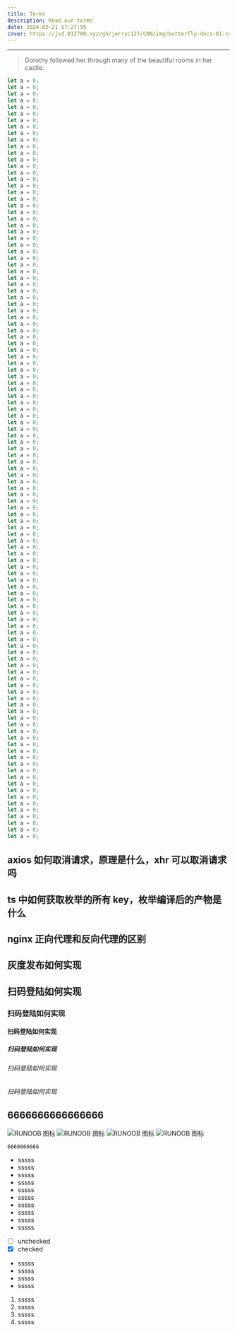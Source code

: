 ```yaml
---
title: Terms
description: Read our terms
date: 2024-02-21 17:27:55
cover: https://jsd.012700.xyz/gh/jerryc127/CDN/img/butterfly-docs-01-cover.png
---
```


<Icon icon="heroicons:user-circle-16-solid" />

---

> Dorothy followed her through many of the beautiful rooms in her castle.

```javascript
let a = 0;
let a = 0;
let a = 0;
let a = 0;
let a = 0;
let a = 0;
let a = 0;
let a = 0;
let a = 0;
let a = 0;
let a = 0;
let a = 0;
let a = 0;
let a = 0;
let a = 0;
let a = 0;
let a = 0;
let a = 0;
let a = 0;
let a = 0;
let a = 0;
let a = 0;
let a = 0;
let a = 0;
let a = 0;
let a = 0;
let a = 0;
let a = 0;
let a = 0;
let a = 0;
let a = 0;
let a = 0;
let a = 0;
let a = 0;
let a = 0;
let a = 0;
let a = 0;
let a = 0;
let a = 0;
let a = 0;
let a = 0;
let a = 0;
let a = 0;
let a = 0;
let a = 0;
let a = 0;
let a = 0;
let a = 0;
let a = 0;
let a = 0;
let a = 0;
let a = 0;
let a = 0;
let a = 0;
let a = 0;
let a = 0;
let a = 0;
let a = 0;
let a = 0;
let a = 0;
let a = 0;
let a = 0;
let a = 0;
let a = 0;
let a = 0;
let a = 0;
let a = 0;
let a = 0;
let a = 0;
let a = 0;
let a = 0;
let a = 0;
let a = 0;
let a = 0;
let a = 0;
let a = 0;
let a = 0;
let a = 0;
let a = 0;
let a = 0;
let a = 0;
let a = 0;
let a = 0;
let a = 0;
let a = 0;
let a = 0;
let a = 0;
let a = 0;
let a = 0;
let a = 0;
let a = 0;
let a = 0;
let a = 0;
let a = 0;
let a = 0;
let a = 0;
let a = 0;
let a = 0;
let a = 0;
let a = 0;
let a = 0;
let a = 0;
let a = 0;
let a = 0;
let a = 0;
let a = 0;
let a = 0;
let a = 0;
let a = 0;
let a = 0;
let a = 0;
let a = 0;
let a = 0;
let a = 0;
let a = 0;
let a = 0;
```

## axios 如何取消请求，原理是什么，xhr 可以取消请求吗

## ts 中如何获取枚举的所有 key，枚举编译后的产物是什么

## nginx 正向代理和反向代理的区别

## 灰度发布如何实现

## 扫码登陆如何实现

### 扫码登陆如何实现

#### 扫码登陆如何实现

##### 扫码登陆如何实现

###### 扫码登陆如何实现

###### 扫码登陆如何实现

## 6666666666666666

![RUNOOB 图标](/images/comment_bg.png)
![RUNOOB 图标](/images/comment_bg.png)
![RUNOOB 图标](/images/comment_bg.png)
![RUNOOB 图标](/images/comment_bg.png)

`6666666666`

- sssss
- sssss
- sssss
- sssss
- sssss
- sssss
- sssss
- sssss
- sssss
- sssss

- [ ] unchecked
- [x] checked

* sssss
* sssss
* sssss
* sssss

1. sssss
2. sssss
3. sssss
4. sssss
